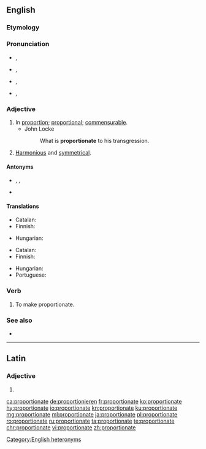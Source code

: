 ==English==

===Etymology===
{{etyl|la|en}} {{lena}} {{m|la|proportionatus}}

===Pronunciation===
* {{a|adjective|UK}} {{enPR|prə-pôʹshə-nət}}, {{IPA|/pɹəˈpɔːʃənət/|lang=en}}
* {{a|adjective|US}} {{enPR|prə-pôrʹshə-nət}}, {{IPA|/pɹəˈpɔɹʃənət/|lang=en}}
* {{a|verb|UK}} {{enPR|prə-pôʹshə-nāt}}, {{IPA|/pɹəˈpɔːʃəneɪt/|lang=en}}
* {{a|verb|US}} {{enPR|prə-pôrʹshə-nāt}}, {{IPA|/pɹəˈpɔɹʃəneɪt/|lang=en}}

===Adjective===
{{en-adj}}

# In [[proportion]]; [[proportional]]; [[commensurable]].
#* John Locke
#*: What is '''proportionate''' to his transgression.
# [[harmonious|Harmonious]] and [[symmetrical]].

====Antonyms====
* {{sense|in proportion}} {{l|en|disproportionate}}, {{l|en|nonproportionate}}, {{l|en|unproportionate}}
* {{sense|harmonious and symmetrical}}

====Translations====
{{trans-top|proportional}}
* Catalan: {{t+|ca|proporcional}}
* Finnish: {{t+|fi|suhteellinen}}
{{trans-mid}}
* Hungarian: {{t+|hu|arányos}}
{{trans-bottom}}

{{trans-top|harmonious and symmetrical}}
* Catalan: {{t+|ca|proporcional}}
* Finnish: {{t|fi|sopusuhtainen}}
{{trans-mid}}
* Hungarian: {{t+|hu|arányos}}
* Portuguese: {{t+|pt|proporcional}}
{{trans-bottom}}

===Verb===
{{en-verb|proportionat}}

# {{lb|en|transitive}} To make proportionate.

===See also===
* {{l|en|apportion}}

[[Category:English heteronyms]]

----

==Latin==

===Adjective===
{{la-adj-form|prōportiōnāte}}

# {{inflection of|prōportiōnātus||voc|m|s|lang=la}}

[[ca:proportionate]]
[[de:proportionieren]]
[[fr:proportionate]]
[[ko:proportionate]]
[[hy:proportionate]]
[[io:proportionate]]
[[kn:proportionate]]
[[ku:proportionate]]
[[mg:proportionate]]
[[ml:proportionate]]
[[ja:proportionate]]
[[pl:proportionate]]
[[ro:proportionate]]
[[ru:proportionate]]
[[ta:proportionate]]
[[te:proportionate]]
[[chr:proportionate]]
[[vi:proportionate]]
[[zh:proportionate]]